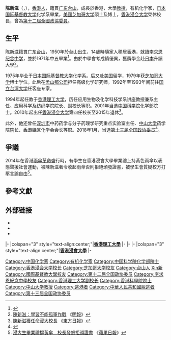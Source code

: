 {{Infobox Officeholder
|honorific-prefix = [[教授|Professor]]
|name           = 陳新滋<br>Albert Chan Sun-Chi
|honorific-suffix=[[太平紳士|JP]] [[教授|教授]]
|office1        = 第3任[[香港浸會大學|香港浸會大學]]校長
|term_start1    = 2010年7月1日
|term_end1      = 2015年6月30日
|predecessor1   = [[吳清輝|吳清輝]]教授
|successor1     = [[錢大康|錢大康]]教授
|office2        = [[File:Charter_of_the_Chinese_People's_Political_Consultative_Conference_(CPPCC)_logo.svg|20px]] [[中國人民政治協商會議全國委員會香港地區委員|港區全國政協委員]]
|birth_date={{birth date and age|1950|10|30}}
|nationality    = {{CNHK}}
| educate =
* 日本東京國際基督教大學學士
* 芝加哥大學頒碩士及博士
| birth_place = {{CHN}}[[廣東省|廣東省]][[台山縣|台山縣]]
}}
'''陈新滋'''{{JP}}（{{lang-en|Albert Chan Sun-Chi}}，{{bd|1950年|10月30日|||catIdx=Chen陈}}），[[香港人|香港人]]，籍貫[[广东|广东]][[台山市|台山]]，成長於香港，大學[[教授|教授]]，有机化学家，[[日本|日本]][[国际基督教大学|国际基督教大学]]化学系畢業，[[美國|美國]][[芝加哥大学|芝加哥大学]]碩士及博士，[[香港浸会大学|香港浸会大学]]榮休校長，曾為[[中國人民政治協商會議全國委員會香港地區委員|第十二屆全國政協委員]]。

==生平==
陈新滋籍貫[[广东|广东]][[台山市|台山]]，1950年於台山出生，14歲時隨家人移居[[香港|香港]]，就讀[[李求恩纪念中学|李求恩纪念中学]]，並於1971年中五畢業<ref>{{cite news |title=李求恩紀念中學 本屆畢業生名單 |url=https://mmis.hkpl.gov.hk/coverpage/-/coverpage/view?_coverpage_WAR_mmisportalportlet_hsf=%E7%95%A2%E6%A5%AD%E7%A6%AE&p_r_p_-1078056564_c=QF757YsWv59IJkls4ouG3w6oDbxnCZYl&_coverpage_WAR_mmisportalportlet_o=346&_coverpage_WAR_mmisportalportlet_actual_q=%28%20verbatim_dc.collection%3A%28%22Old%5C%20HK%5C%20Newspapers%22%29%20%29%20AND+%28%20%28%20allTermsMandatory%3A%28true%29%20OR+all_dc.title%3A%28%E7%95%A2%E6%A5%AD%E7%A6%AE%29%20OR+all_dc.creator%3A%28%E7%95%A2%E6%A5%AD%E7%A6%AE%29%20OR+all_dc.contributor%3A%28%E7%95%A2%E6%A5%AD%E7%A6%AE%29%20OR+all_dc.subject%3A%28%E7%95%A2%E6%A5%AD%E7%A6%AE%29%20OR+fulltext%3A%28%E7%95%A2%E6%A5%AD%E7%A6%AE%29%20OR+all_dc.description%3A%28%E7%95%A2%E6%A5%AD%E7%A6%AE%29%20%29%20%29&_coverpage_WAR_mmisportalportlet_sort_field=dc.publicationdate_bsort&_coverpage_WAR_mmisportalportlet_sort_order=asc&_coverpage_WAR_mmisportalportlet_filter=dc.publicationdate_dt%3A%5B1970-01-01T00%3A00%3A00Z+TO+1979-12-31T15%3A59%3A59Z%5D |page=19 |language= |publisher=華僑日報 | date=1971-12-16 |accessdate=2022-02-26 |quote= }}</ref>。由於中學會考成績優異，獲獎學金赴[[日本|日本]]升讀大學<ref>[http://life.mingpao.com/htm/jupas/cfm/Jupas1.cfm?File=uguide2010_18.htm 陳新滋：學習不能孤軍作戰] {{webarchive|url=https://archive.is/20130427052619/http://life.mingpao.com/htm/jupas/cfm/Jupas1.cfm?File=uguide2010_18.htm |date=2013-04-27 }}《[[明報|明報]]》</ref>。 

1975年毕业于[[日本|日本]][[国际基督教大学|国际基督教大学]]化学系。后又赴[[美国|美国]]留学，1979年获[[芝加哥大学|芝加哥大学]]博士学位。此后在[[孟山都公司|孟山都公司]]担任高级化学研究师。1992年至1993年间前往[[国立台湾大学|国立台湾大学]]任客座专家。

1994年起任教于[[香港理工大学|香港理工大学]]，历任应用生物及化学科技学系讲座教授兼系主任、应用科学及纺织学院院长、副校长等职。2001年当选[[中国科学院|中国科学院]]化学部院士。2010年起出任[[香港浸会大学|香港浸会大学]]第四任校长至2015年退休<ref>[http://orientaldaily.on.cc/cnt/news/20091020/00176_026.html 陳新滋獲任命浸大校長] {{Wayback|url=http://orientaldaily.on.cc/cnt/news/20091020/00176_026.html |date=20100619010330 }}《[[東方日報|東方日報]]》</ref>。

此外，他还曾任[[深圳市|深圳市]]中药药学与分子药理学研究重点实验室主任、[[中山大学|中山大学]]药学院院长、[[香港特区|香港特区]]化学会会长等职。2018年1月，当选[[中国人民政治协商会议第十三届全国委员会委员名单|第十三届全国政协委员]]<ref>{{Cite web|url=http://sports.163.com/18/0126/06/D92BRKK400051C89.html|title=中国人民政治协商会议第十三届全国委员会委员名单|accessdate=2018-01-26|last=|work=网易|archive-url=https://web.archive.org/web/20180127143232/http://sports.163.com/18/0126/06/D92BRKK400051C89.html|archive-date=2018-01-27|dead-url=yes}}</ref>。

==爭議==

2014年在香港[[雨傘革命|雨傘革命]]盛行時，有學生在香港浸會大學畢業禮上持黃色雨傘以表態聲援社會運動，被陳新滋著令收起雨傘否則拒絕頒發證書，被學生會質疑校方打壓言論自由<ref>[http://hk.apple.nextmedia.com/news/art/20141116/18936848 浸大生畢業禮撐黃傘　校長發怒拒頒證書] {{Wayback|url=http://hk.apple.nextmedia.com/news/art/20141116/18936848 |date=20141117181420 }}《[[蘋果日報|蘋果日報]]》</ref>。

==參考文獻==
{{reflist}}

== 外部链接 ==
* {{cite web|url=http://www.hkbu.edu.hk/~cpro/pvc_chi.pdf|title=香港浸會大學校長陳新滋教授簡介|publisher=香港浸會大學|accessdate=2011-11-05|archive-date=2011-11-12|archive-url=https://web.archive.org/web/20111112055448/http://www.hkbu.edu.hk/~cpro/pvc_chi.pdf|dead-url=yes}}
* {{cite web|url=http://sourcedb.cas.cn/sourcedb_ad_cas/zw2/ysxx/hxb/200906/t20090624_1802330.html|title=陈新滋|publisher=中国科学院|deadurl=yes|archiveurl=https://web.archive.org/web/20111020224005/http://sourcedb.cas.cn/sourcedb_ad_cas/zw2/ysxx/hxb/200906/t20090624_1802330.html|archivedate=2011-10-20}}
* {{cite web|url=http://www.jiangmen.gov.cn/zjjm/zfgw/jmskjgw/200510/t20051028_45130.html|title=陈新滋|publisher=中国江门|access-date=2011-11-05|archive-url=https://web.archive.org/web/20150326233435/http://www.jiangmen.gov.cn/zjjm/zfgw/jmskjgw/200510/t20051028_45130.html|archive-date=2015-03-26|dead-url=yes}}

{{start box}}
{{s-edu}}
{{s-aca}}
|-
|colspan="3" style="text-align:center;"|'''[[香港理工大學|香港理工大學]]'''
|-
{{s-before|[[蔡忠龍|蔡忠龍]]}}
{{s-title|[[香港理工大學|香港理工大學]]應用科學及紡織學院院長<small>|2004－2007年10月1日</small>}}
{{s-after|[[黃國賢|黃國賢]]}}
|-
{{s-before|[[高贊明|高贊明]]}}
{{s-title|香港理工大學副校長（科研發展）<small>|2007年10月1日－2010年</small>}}
{{s-after|[[衞炳江|衞炳江]]}}
|-
|colspan="3" style="text-align:center;"|'''[[香港浸會大學|香港浸會大學]]'''
|-
{{s-before|[[吳清輝|吳清輝]]}}
{{s-title|[[香港浸會大學|香港浸會大學]]校長<small><br>第四任|2010年7月－2015年6月</small>}}
{{s-vac|next=[[錢大康|錢大康]]}}
{{end box}}

{{中国科学院化学部院士}}

{{DEFAULTSORT:Chen陈}}
[[Category:中国化学家|Category:中国化学家]]
[[Category:有机化学家|Category:有机化学家]]
[[Category:中国科学院化学部院士|Category:中国科学院化学部院士]]
[[Category:香港浸会大学校长|Category:香港浸会大学校长]]
[[Category:芝加哥大学校友|Category:芝加哥大学校友]]
[[Category:台山人|Category:台山人]]
[[Category:陈姓|Xin新]]
[[Category:國際基督教大學校友|Category:國際基督教大學校友]]
[[Category:第十二届全国政协委员|Category:第十二届全国政协委员]]
[[Category:李求恩紀念中學校友|Category:李求恩紀念中學校友]]
[[Category:香港理工大学副校长|Category:香港理工大学副校长]]
[[Category:香港科學院院士|Category:香港科學院院士]]
[[Category:中山大学教授|Category:中山大学教授]]
[[Category:逃港者|Category:逃港者]]
[[Category:中華人民共和國脫逃者|Category:中華人民共和國脫逃者]]
[[Category:第十三届全国政协委员|Category:第十三届全国政协委员]]